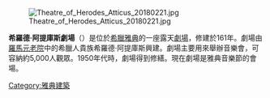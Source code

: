[[File:Theatre_of_Herodes_Atticus_20180221.jpg|thumb]]

'''希羅德·阿提庫斯劇場'''（{{lang-el|Ωδείο Ηρώδου του Αττικού}}）是位於[[希臘|希臘]][[雅典|雅典]]的一座露天[[劇場|劇場]]，修建於161年。劇場由[[羅馬元老院|羅馬元老院]]中的希臘人貴族希羅德·阿提庫斯興建。劇場主要用來舉辦音樂會，可容納約5,000人觀眾。1950年代時，劇場得到修繕。現在劇場是雅典音樂節的會場。

{{雅典地標}}
{{雅典卫城}}
{{authority control}}
[[Category:雅典建築|Category:雅典建築]]